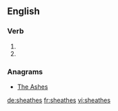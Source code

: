 ==English==

===Verb===
{{head|en|verb form}}

# {{en-third-person singular of|sheathe}}
# {{en-third-person singular of|sheath}}

===Anagrams===
* [[The Ashes#English|The Ashes]]

[[de:sheathes]]
[[fr:sheathes]]
[[vi:sheathes]]